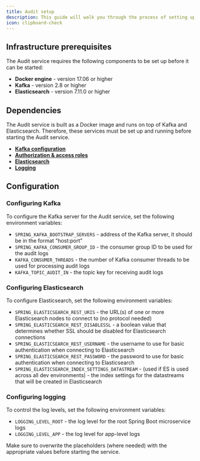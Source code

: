 ```yaml
---
title: Audit setup
description: This guide will walk you through the process of setting up the Audit service and configuring it to meet your needs.
icon: clipboard-check
---
```


## Infrastructure prerequisites

The Audit service requires the following components to be set up before it can be started:

* **Docker engine** - version 17.06 or higher
* **Kafka** - version 2.8 or higher
* **Elasticsearch** - version 7.11.0 or higher

## Dependencies

The Audit service is built as a Docker image and runs on top of Kafka and Elasticsearch. Therefore, these services must be set up and running before starting the Audit service.

* [**Kafka configuration**](./setup-guides-overview#kafka) 
* [**Authorization & access roles**](./setup-guides-overview#authorization--access-roles)
* [**Elasticsearch**](#configuring-elasticsearch)
* [**Logging**](./setup-guides-overview#logging)

## Configuration

### Configuring Kafka

To configure the Kafka server for the Audit service, set the following environment variables:

* `SPRING_KAFKA_BOOTSTRAP_SERVERS` - address of the Kafka server, it should be in the format "host:port"
* `SPRING_KAFKA_CONSUMER_GROUP_ID` - the consumer group ID to be used for the audit logs
* `KAFKA_CONSUMER_THREADS` - the number of Kafka consumer threads to be used for processing audit logs
* `KAFKA_TOPIC_AUDIT_IN` - the topic key for receiving audit logs

### Configuring Elasticsearch

To configure Elasticsearch, set the following environment variables:

* `SPRING_ELASTICSEARCH_REST_URIS` - the URL(s) of one or more Elasticsearch nodes to connect to (no protocol needed)
* `SPRING_ELASTICSEARCH_REST_DISABLESSL` - a boolean value that determines whether SSL should be disabled for Elasticsearch connections
* `SPRING_ELASTICSEARCH_REST_USERNAME` - the username to use for basic authentication when connecting to Elasticsearch
* `SPRING_ELASTICSEARCH_REST_PASSWORD` - the password to use for basic authentication when connecting to Elasticsearch
* `SPRING_ELASTICSEARCH_INDEX_SETTINGS_DATASTREAM` - (used if ES is used across all dev environments) - the index settings for the datastreams that will be created in Elasticsearch 

### Configuring logging

To control the log levels, set the following environment variables:

* `LOGGING_LEVEL_ROOT` - the log level for the root Spring Boot microservice logs
* `LOGGING_LEVEL_APP` - the log level for app-level logs

<Warning>
Make sure to overwrite the placeholders (where needed) with the appropriate values before starting the service.
</Warning>

